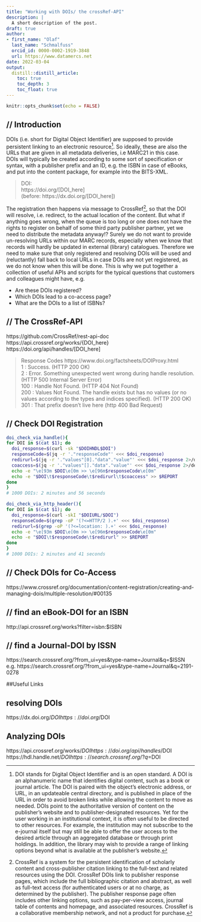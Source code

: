 ```yaml
---
title: "Working with DOIs/ the crossRef-API"
description: |
  A short description of the post.
draft: true
author:
- first_name: "Olaf"
  last_name: "Schmalfuss"
  orcid_id: 0000-0002-1919-3848
  url: https://www.datamercs.net
date: 2022-03-04
output:
  distill::distill_article:
    toc: true
    toc_depth: 3
    toc_float: true
---
```



```r
knitr::opts_chunk$set(echo = FALSE)
```

## // Introduction

DOIs (i.e. short for Digital Object Identifier) are supposed to provide persistent linking to an electronic resource^[DOI stands for Digital Object Identifier and is an open standard. A DOI is an alphanumeric name that identifies digital content, such as a book or journal article. The DOI is paired with the object's electronic address, or URL, in an updateable central directory, and is published in place of the URL in order to avoid broken links while allowing the content to move as needed. DOIs point to the authoritative version of content on the publisher's website and to publisher-designated resources. Yet for the user working in an institutional context, it is often useful to be directed to other resources. For example, the institution may not subscribe to the e-journal itself but may still be able to offer the user access to the desired article through an aggregated database or through print holdings. In addition, the library may wish to provide a range of linking options beyond what is available at the publisher's website.]. So ideally, these are also the URLs that are given in all metadata deliveries, i.e  MARC21 in this case.  
DOIs will typically be created according to some sort of specification or syntax, with a publisher prefix and an ID, e.g. the ISBN in case of eBooks, and put into the content package, for example into the BITS-XML.  
  
> DOI:  
> https://doi.org/[DOI_here]  
> (before: https://dx.doi.org/[DOI_here])  

The registration then happens via message to CrossRef^[CrossRef is a system for the persistent identification of scholarly content and cross-publisher citation linking to the full-text and related resources using the DOI. CrossRef DOIs link to publisher response pages, which include the full bibliographic citation and abstract, as well as full-text access (for authenticated users or at no charge, as determined by the publisher). The publisher response page often includes other linking options, such as pay-per-view access, journal table of contents and homepage, and associated resources. CrossRef is a collaborative membership network, and not a product for purchase.], so that the DOI will resolve, i.e. redirect, to the actual location of the content. But what if anything goes wrong, when the queue is too long or one does not have the rights to register on behalf of some third party publisher partner, yet we need to distribute the metadata anyway!? Surely we do not want to provide un-resolving URLs within our MARC records, especially when we know that records will hardly be updated in external (library) catalogues. Therefore we need to make sure that only registered and resolving DOIs will be used and (reluctantly) fall back to local URLs in case DOIs are not yet registered, as we do not know when this will be done.
This is why we put together a collection of useful APIs and scripts for the typical questions that customers and colleagues might have, e.g. 

  * Are these DOIs registered?
  * Which DOIs lead to a co-access page?
  * What are the DOIs to a list of ISBNs?

## // The CrossRef-API
https://github.com/CrossRef/rest-api-doc  
https://api.crossref.org/works/{DOI_here}  
https://doi.org/api/handles/[DOI_here]  

> Response Codes https://www.doi.org/factsheets/DOIProxy.html  
>     1 : Success. (HTTP 200 OK)  
>     2 : Error. Something unexpected went wrong during handle resolution. (HTTP 500 Internal Server Error)  
>     100 : Handle Not Found. (HTTP 404 Not Found)  
>     200 : Values Not Found. The handle exists but has no values (or no values according to the types and indices specified). (HTTP 200 OK)  
>     301 : That prefix doesn't live here (http 400 Bad Request)

## // Check DOI Registration

```bash
doi_check_via_handle(){
for DOI in $(cat $1); do
  doi_response=$(curl -sk "$DOIHNDL$DOI")
  responseCode=$(jq -r '."responseCode"' <<< $doi_response)
  redirurl=$(jq -r '."values"[0]."data"."value"' <<< $doi_response 2>/dev/null)
  coaccess=$(jq -r '."values"[]."data"."value"' <<< $doi_response 2>/dev/null | grep 'coaccess' | grep -oP '(?<=href=").+?(?=")')
  echo -e "\e[93m $DOI\e[0m >> \e[96m$responseCode\e[0m"
  echo -e "$DOI\t$responseCode\t$redirurl\t$coaccess" >> $REPORT
done
}
# 1000 DOIs: 2 minutes and 56 seconds
```

```bash
doi_check_via_http_header(){
for DOI in $(cat $1); do
  doi_response=$(curl -skI "$DOIURL/$DOI")
  responseCode=$(grep -oP '(?<=HTTP/2 ).+' <<< $doi_response)
  redirurl=$(grep -oP '(?<=location: ).+' <<< $doi_response)
  echo -e "\e[93m $DOI\e[0m >> \e[96m$responseCode\e[0m"
  echo -e "$DOI\t$responseCode\t$redirurl" >> $REPORT
done
}
# 1000 DOIs: 2 minutes and 41 seconds
```

## // Check DOIs for Co-Access 

https://www.crossref.org/documentation/content-registration/creating-and-managing-dois/multiple-resolution/#00135


## // find an eBook-DOI for an ISBN
http://api.crossref.org/works?filter=isbn:$ISBN  

## // find a Journal-DOI by ISSN
https://search.crossref.org/?from_ui=yes&type-name=Journal&q=$ISSN  
e.g. https://search.crossref.org/?from_ui=yes&type-name=Journal&q=2191-0278 


##Useful Links

## resolving DOIs
https://dx.doi.org/$DOI  
https://doi.org/$DOI  


## Analyzing DOIs

https://api.crossref.org/works/$DOI  
https://doi.org/api/handles/$DOI  
https://hdl.handle.net/$DOI  
https://search.crossref.org/?q=$DOI  


